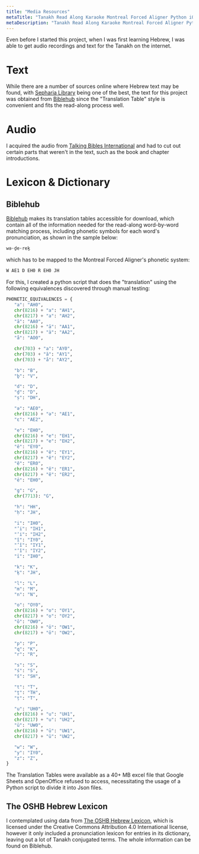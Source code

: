 ```yaml
---
title: "Media Resources"
metaTitle: "Tanakh Read Along Karaoke Montreal Forced Aligner Python iOS Android Hebrew Learning"
metaDescription: "Tanakh Read Along Karaoke Montreal Forced Aligner Python iOS Android Hebrew Learning"
---
```


Even before I started this project, when I was first learning Hebrew, I was able to get audio recordings and text for the Tanakh on the internet.
# Text

While there are a number of sources online where Hebrew text may be found, with [Sepharia Library](https://www.sefaria.org/texts) being one of the best, the text for this project was obtained from [Biblehub](https://biblehub.com/) since the "Translation Table" style is convenient and fits the read-along process well.

# Audio

I acquired the audio from [Talking Bibles International](https://www.talkingbibles.org/) and had to cut out certain parts that weren't in the text, such as the book and chapter introductions.

# Lexicon & Dictionary

## Biblehub

[Biblehub](https://biblehub.com/) makes its translation tables accessible for download, which contain all of the information needed for the read-along word-by-word matching process, including phonetic symbols for each word's pronunciation, as shown in the sample below:

```bash
wə·ḏe·reḵ
```
which has to be mapped to the Montreal Forced Aligner's phonetic system:

```bash
W AE1 D EH0 R EH0 JH
```
For this, I created a python script that does the "translation" using the following equivalences discovered through manual testing:

 ```python
PHONETIC_EQUIVALENCES = {
    "a": "AH0",
    chr(8216) + "a": "AH1",
    chr(8217) + "a": "AH2",
    "ā": "AA0",
    chr(8216) + "ā": "AA1",
    chr(8217) + "ā": "AA2",
    "å": "AO0",

    chr(703) + "a": "AY0",
    chr(703) + "ă": "AY1",
    chr(703) + "å": "AY2",

    "b": "B",
    "ḇ": "V",

    "d": "D",
    "ḏ": "D",
    "ṣ": "DH",

    "ə": "AE0",
    chr(8216) + "ə": "AE1",
    "ɛ": "AE2",

    "e": "EH0",
    chr(8216) + "e": "EH1",
    chr(8217) + "e": "EH2",
    "ê": "EY0",
    chr(8216) + "ê": "EY1",
    chr(8217) + "ê": "EY2",
    "ĕ": "ER0",
    chr(8216) + "ĕ": "ER1",
    chr(8217) + "ĕ": "ER2",
    "ē": "EH0",

    "g": "G",
    chr(7713): "G",

    "h": "HH",
    "ḥ": "JH",

    "i": "IH0",
    "’i": "IH1",
    "‘i": "IH2",
    "î": "IY0",
    "’î": "IY1",
    "‘î": "IY2",
    "ī": "IH0",

    "k": "K",
    "ḵ": "JH",

    "l": "L",
    "m": "M",
    "n": "N",

    "o": "OY0",
    chr(8216) + "o": "OY1",
    chr(8217) + "o": "OY2",
    "ō": "OW0",
    chr(8216) + "ō": "OW1",
    chr(8217) + "ō": "OW2",

    "p": "P",
    "q": "K",
    "r": "R",

    "s": "S",
    "ś": "S",
    "š": "SH",

    "t": "T",
    "ṯ": "TH",
    "ṭ": "T",

    "u": "UH0",
    chr(8216) + "u": "UH1",
    chr(8217) + "u": "UH2",
    "ū": "UW0",
    chr(8216) + "ū": "UW1",
    chr(8217) + "ū": "UW2",

    "w": "W",
    "y": "IY0",
    "z": "Z",
}
```

The Translation Tables were available as a 40+ MB excel file that Google Sheets and OpenOffice refused to access, necessitating the usage of a Python script to divide it into Json files.

## The OSHB Hebrew Lexicon

I contemplated using data from [The OSHB Hebrew Lexicon](https://github.com/openscriptures/HebrewLexicon), which is licensed under the Creative Commons Attribution 4.0 International license, however it only included a pronunciation lexicon for entries in its dictionary, leaving out a lot of Tanakh conjugated terms. The whole information can be found on Biblehub.